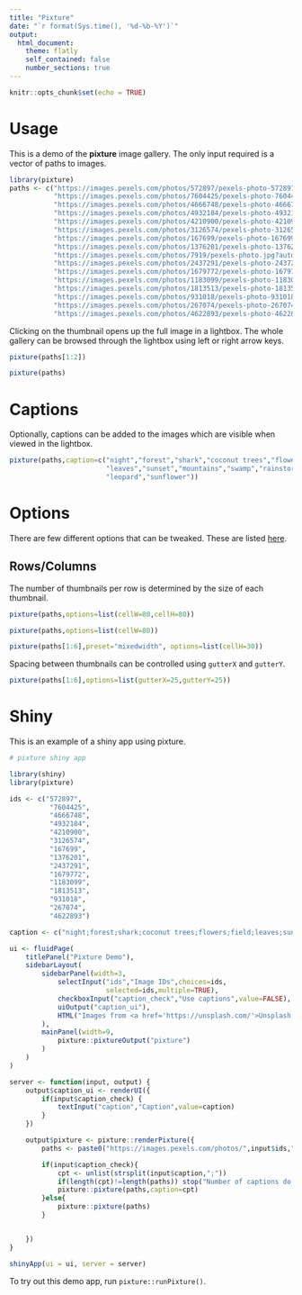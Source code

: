 ```yaml
---
title: "Pixture"
date: "`r format(Sys.time(), '%d-%b-%Y')`"
output:
  html_document:
    theme: flatly
    self_contained: false
    number_sections: true
---
```


```r
knitr::opts_chunk$set(echo = TRUE)
```

# Usage

This is a demo of the **pixture** image gallery. The only input required is a vector of paths to images.

```r
library(pixture)
paths <- c("https://images.pexels.com/photos/572897/pexels-photo-572897.jpeg?auto=compress&cs=tinysrgb&dpr=2&h=650&w=940",
           "https://images.pexels.com/photos/7604425/pexels-photo-7604425.jpeg?auto=compress&cs=tinysrgb&dpr=2&h=650&w=940",
           "https://images.pexels.com/photos/4666748/pexels-photo-4666748.jpeg?auto=compress&cs=tinysrgb&dpr=2&h=650&w=940",
           "https://images.pexels.com/photos/4932184/pexels-photo-4932184.jpeg?auto=compress&cs=tinysrgb&dpr=2&h=650&w=940",
           "https://images.pexels.com/photos/4210900/pexels-photo-4210900.jpeg?auto=compress&cs=tinysrgb&dpr=2&h=650&w=940",
           "https://images.pexels.com/photos/3126574/pexels-photo-3126574.jpeg?auto=compress&cs=tinysrgb&dpr=2&h=650&w=940",
           "https://images.pexels.com/photos/167699/pexels-photo-167699.jpeg?auto=compress&cs=tinysrgb&dpr=2&h=650&w=940",
           "https://images.pexels.com/photos/1376201/pexels-photo-1376201.jpeg?auto=compress&cs=tinysrgb&dpr=2&h=650&w=940",
           "https://images.pexels.com/photos/7919/pexels-photo.jpg?auto=compress&cs=tinysrgb&dpr=2&h=650&w=940",
           "https://images.pexels.com/photos/2437291/pexels-photo-2437291.jpeg?auto=compress&cs=tinysrgb&dpr=2&h=650&w=940",
           "https://images.pexels.com/photos/1679772/pexels-photo-1679772.jpeg?auto=compress&cs=tinysrgb&dpr=2&h=650&w=940",
           "https://images.pexels.com/photos/1183099/pexels-photo-1183099.jpeg?auto=compress&cs=tinysrgb&dpr=2&h=650&w=940",
           "https://images.pexels.com/photos/1813513/pexels-photo-1813513.jpeg?auto=compress&cs=tinysrgb&dpr=2&h=650&w=940",
           "https://images.pexels.com/photos/931018/pexels-photo-931018.jpeg?auto=compress&cs=tinysrgb&dpr=2&h=650&w=940",
           "https://images.pexels.com/photos/267074/pexels-photo-267074.jpeg?auto=compress&cs=tinysrgb&dpr=2&h=650&w=940",
           "https://images.pexels.com/photos/4622893/pexels-photo-4622893.jpeg?auto=compress&cs=tinysrgb&dpr=2&h=650&w=940")
```

Clicking on the thumbnail opens up the full image in a lightbox. The whole gallery can be browsed through the lightbox using left or right arrow keys.

```r
pixture(paths[1:2])
```

```r
pixture(paths)
```

# Captions

Optionally, captions can be added to the images which are visible when viewed in the lightbox.

```r
pixture(paths,caption=c("night","forest","shark","coconut trees","flowers","field","fog",
                        "leaves","sunset","mountains","swamp","rainstorm","leaves","beach",
                        "leopard","sunflower"))
```

# Options

There are few different options that can be tweaked. These are listed [here](http://kombai.github.io/freewall/#options).

## Rows/Columns

The number of thumbnails per row is determined by the size of each thumbnail.

```r
pixture(paths,options=list(cellW=80,cellH=80))
```

```r
pixture(paths,options=list(cellW=80))
```

```r
pixture(paths[1:6],preset="mixedwidth", options=list(cellH=30))
```

Spacing between thumbnails can be controlled using `gutterX` and `gutterY`.

```r
pixture(paths[1:6],options=list(gutterX=25,gutterY=25))
```

# Shiny

This is an example of a shiny app using pixture.

```r
# pixture shiny app

library(shiny)
library(pixture)

ids <- c("572897",
          "7604425",
          "4666748",
          "4932184",
          "4210900",
          "3126574",
          "167699",
          "1376201",
          "2437291",
          "1679772",
          "1183099",
          "1813513",
          "931018",
          "267074",
          "4622893")

caption <- c("night;forest;shark;coconut trees;flowers;field;leaves;sunset;mountains;swamp;rainstorm;leaves;beach;leopard;sunflower")

ui <- fluidPage(
    titlePanel("Pixture Demo"),
    sidebarLayout(
        sidebarPanel(width=3,
            selectInput("ids","Image IDs",choices=ids,
                        selected=ids,multiple=TRUE),
            checkboxInput("caption_check","Use captions",value=FALSE),
            uiOutput("caption_ui"),
            HTML("Images from <a href='https://unsplash.com/'>Unsplash.</a>")
        ),
        mainPanel(width=9,
            pixture::pixtureOutput("pixture")
        )
    )
)

server <- function(input, output) {
    output$caption_ui <- renderUI({
        if(input$caption_check) {
            textInput("caption","Caption",value=caption)
        }
    })

    output$pixture <- pixture::renderPixture({
        paths <- paste0("https://images.pexels.com/photos/",input$ids,"/pexels-photo-",input$ids,".jpeg?auto=compress&cs=tinysrgb&dpr=2&h=650&w=940")

        if(input$caption_check){
            cpt <- unlist(strsplit(input$caption,";"))
            if(length(cpt)!=length(paths)) stop("Number of captions do not match number of images.")
            pixture::pixture(paths,caption=cpt)
        }else{
            pixture::pixture(paths)
        }


    })
}

shinyApp(ui = ui, server = server)
```

To try out this demo app, run `pixture::runPixture()`.
